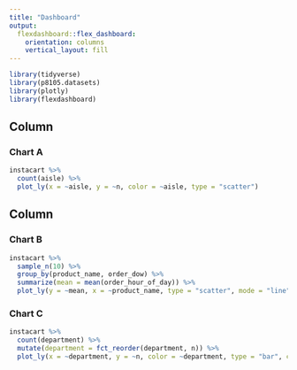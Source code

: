 ```yaml
---
title: "Dashboard"
output: 
  flexdashboard::flex_dashboard:
    orientation: columns
    vertical_layout: fill
---
```


```r
library(tidyverse)
library(p8105.datasets)
library(plotly)
library(flexdashboard)
```

Column {data-width=650}
-----------------------------------------------------------------------

### Chart A

```r
instacart %>%
  count(aisle) %>%
  plot_ly(x = ~aisle, y = ~n, color = ~aisle, type = "scatter")
```

Column {data-width=350}
-----------------------------------------------------------------------

### Chart B

```r
instacart %>% 
  sample_n(10) %>%
  group_by(product_name, order_dow) %>% 
  summarize(mean = mean(order_hour_of_day)) %>% 
  plot_ly(y = ~mean, x = ~product_name, type = "scatter", mode = "line")
```

### Chart C

```r
instacart %>% 
  count(department) %>% 
  mutate(department = fct_reorder(department, n)) %>% 
  plot_ly(x = ~department, y = ~n, color = ~department, type = "bar", colors = "viridis")
```

